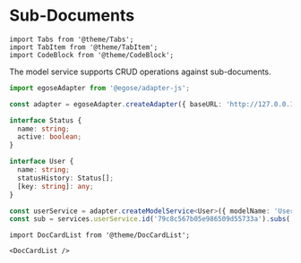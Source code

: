 # Sub-Documents

```mdx-code-block
import Tabs from '@theme/Tabs';
import TabItem from '@theme/TabItem';
import CodeBlock from '@theme/CodeBlock';
```

The model service supports CRUD operations against sub-documents.

```ts
import egoseAdapter from '@egose/adapter-js';

const adapter = egoseAdapter.createAdapter({ baseURL: 'http://127.0.0.1:3000/api' });

interface Status {
  name: string;
  active: boolean;
}

interface User {
  name: string;
  statusHistory: Status[];
  [key: string]: any;
}

const userService = adapter.createModelService<User>({ modelName: 'User', basePath: 'users' });
const sub = services.userService.id('79c8c567b05e986509d55733a').subs('statusHistory');
```

```mdx-code-block
import DocCardList from '@theme/DocCardList';

<DocCardList />
```
